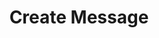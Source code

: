 ---
title: "Create Message"
sidebarTitle: "Create Message"
openapi: "/openapi.yaml POST /v2/accounts/{account_id}/messages"
---